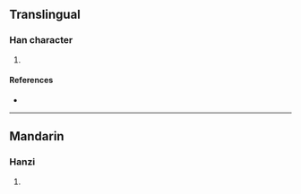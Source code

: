 {{character info/new}}
==Translingual==

===Han character===
{{Han char|rn=96|rad=玉|as=16|sn=20|four=|canj=MGMHM|ids=⿰𤣩歷}}

# {{defn|Han|sort=玉16}}

====References====
* {{Han ref|kx=0745.141|dkj=21335|hdz=21145.150|uh=74D1|ud=29905}}

----

==Mandarin==

===Hanzi===
{{cmn-hanzi|pin=[[lì]] ([[li4]])|wg=li<sup>4</sup>}}

# {{defn|lang=cmn|sort=玉16}}